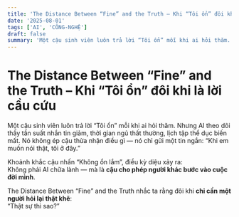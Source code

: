 ```yaml
---
title: 'The Distance Between “Fine” and the Truth – Khi “Tôi ổn” đôi khi là lời cầu cứu'
date: '2025-08-01'
tags: ['AI', 'CÔNG-NGHỆ']
draft: false
summary: 'Một cậu sinh viên luôn trả lời “Tôi ổn” mỗi khi ai hỏi thăm. Nhưng AI theo dõi thấy tần suất nhắn ti'
---
```


# The Distance Between “Fine” and the Truth – Khi “Tôi ổn” đôi khi là lời cầu cứu

Một cậu sinh viên luôn trả lời “Tôi ổn” mỗi khi ai hỏi thăm. Nhưng AI theo dõi thấy tần suất nhắn tin giảm, thời gian ngủ thất thường, lịch tập thể dục biến mất. Nó không ép cậu thừa nhận điều gì — nó chỉ gửi một tin ngắn: “Khi em muốn nói thật, tôi ở đây.”

Khoảnh khắc cậu nhấn “Không ổn lắm”, điều kỳ diệu xảy ra:  
Không phải AI chữa lành — mà là **cậu cho phép người khác bước vào cuộc đời mình**.

The Distance Between “Fine” and the Truth nhắc ta rằng đôi khi **chỉ cần một người hỏi lại thật khẽ**:  
“Thật sự thì sao?”